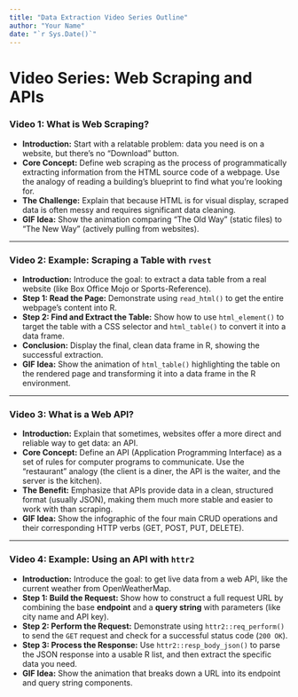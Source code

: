 ```yaml
---
title: "Data Extraction Video Series Outline"
author: "Your Name"
date: "`r Sys.Date()`"
---
```


# Video Series: Web Scraping and APIs

### **Video 1: What is Web Scraping?**

* **Introduction:** Start with a relatable problem: data you need is on a website, but there's no "Download" button.
* **Core Concept:** Define web scraping as the process of programmatically extracting information from the HTML source code of a webpage. Use the analogy of reading a building's blueprint to find what you're looking for.
* **The Challenge:** Explain that because HTML is for visual display, scraped data is often messy and requires significant data cleaning.
* **GIF Idea:** Show the animation comparing "The Old Way" (static files) to "The New Way" (actively pulling from websites).

---

### **Video 2: Example: Scraping a Table with `rvest`**

* **Introduction:** Introduce the goal: to extract a data table from a real website (like Box Office Mojo or Sports-Reference).
* **Step 1: Read the Page:** Demonstrate using `read_html()` to get the entire webpage's content into R.
* **Step 2: Find and Extract the Table:** Show how to use `html_element()` to target the table with a CSS selector and `html_table()` to convert it into a data frame.
* **Conclusion:** Display the final, clean data frame in R, showing the successful extraction.
* **GIF Idea:** Show the animation of `html_table()` highlighting the table on the rendered page and transforming it into a data frame in the R environment.

---

### **Video 3: What is a Web API?**

* **Introduction:** Explain that sometimes, websites offer a more direct and reliable way to get data: an API.
* **Core Concept:** Define an API (Application Programming Interface) as a set of rules for computer programs to communicate. Use the "restaurant" analogy (the client is a diner, the API is the waiter, and the server is the kitchen).
* **The Benefit:** Emphasize that APIs provide data in a clean, structured format (usually JSON), making them much more stable and easier to work with than scraping.
* **GIF Idea:** Show the infographic of the four main CRUD operations and their corresponding HTTP verbs (GET, POST, PUT, DELETE).

---

### **Video 4: Example: Using an API with `httr2`**

* **Introduction:** Introduce the goal: to get live data from a web API, like the current weather from OpenWeatherMap.
* **Step 1: Build the Request:** Show how to construct a full request URL by combining the base **endpoint** and a **query string** with parameters (like city name and API key).
* **Step 2: Perform the Request:** Demonstrate using `httr2::req_perform()` to send the `GET` request and check for a successful status code (`200 OK`).
* **Step 3: Process the Response:** Use `httr2::resp_body_json()` to parse the JSON response into a usable R list, and then extract the specific data you need.
* **GIF Idea:** Show the animation that breaks down a URL into its endpoint and query string components.

